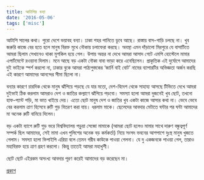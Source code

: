 ```yaml
---
title: আটাশির বন্যা
date: '2016-05-06'
tags: ['misc']
---
```


আটাশি সালের কথা। পুরো দেশে ভয়াবহ বন্যা। ঢাকা শহর পানিতে ডুবে আছে। রাস্তায় বাস-গাড়ি চলছে না। খুব জরুরি কাজে বের হতে হলে মানুষ বিরক্ত মুখে নৌকায় চলাফেরা করছে। অবস্থা এমন দাঁড়ালো মিরপুরে যে বাসাটিতে আমরা ছিলাম সেখানেও থাকা মুশকিল হয়ে গেল। উপায় অন্তর না দেখে আমরা আসাদ গেটে এমপি হোস্টেলে মামার এপার্টমেন্টে রওয়ানা দিলাম। মনে আছে বড় একটা নৌকা বাবা ভাড়া করে এনেছিলেন। প্রাকৃতিক এই দুর্যোগে আমাদের দুই ভাইকে স্পর্শ করলো না, ঢাকার বুকে আমরা পাঠ্যপুস্তকের ‘জার্নি বাই বোট’ নামের ব্যাপারটির অভিজ্ঞতা অর্জন করছি এই কারণে আমাদের আনন্দের সীমা ছিলো না।

বন্যার কারণে চারদিক থেকে মানুষ ঝাঁপিয়ে পড়ছে যে যার মতো, দেশ-বিদেশ থেকে সাহায্য আসছে টিভিতে দেখে আমরা দুইভাই ঠিক করলাম আমরাও দেশ ও জাতির কল্যাণে ঝাঁপিয়ে পড়বো। সমস্যা হলো আমরা দুজনেই খুব ছোট, তখনো হাফ-প্যান্ট পড়ি, মা ভাত খাইয়ে দেয়। এতো ছোট মানুষ দেশ ও জাতির খুব একটা কাজে আসার কথা না। ভেবে ভেবে বের করলাম ত্রাণ হিসেবে রুটি গুড় বিতরণ করা যায়। ধরলাম মাকে। ছেলেদের আবদার মেটাতে ঘন্টার পর ঘন্টা আমাদের মা অনেক রুটি বানিয়ে দিলেন।

বড় একটা ব্যাগে রুটি গুড় ভরে বিশ্ববিদ্যালয় পড়ুয়া সেজো মামাকে (আমরা ছোট হলেও মামার সাথে দারুণ বন্ধুত্বপূর্ণ সম্পর্ক ছিল আমাদের, সেই মামা এখন পুলিশের অনেক বড় কর্মকর্তা) নিয়ে সংসদ ভবনের আশপাশে দুঃস্থ মানুষ খুজতে গেলাম। সমস্যা হলো ভিপাইপি এরিয়া বলে তেমন গরীব কাউকে পাওয়া গেলনা। যে দু একজনকে পাওয়া গেল, তারাও মহাবিরক্ত হয়ে ত্রাণ গ্রহণ করলো। কিন্তু তাতেই আমরা মহাখুশী।

ছোট ছোট এইরকম অসংখ্য আবদার পূরণ করেই আমাদের বড় করেছেন মা।
 

[প্রকাশ](https://www.facebook.com/ashraful.alam/posts/10153427512870583)